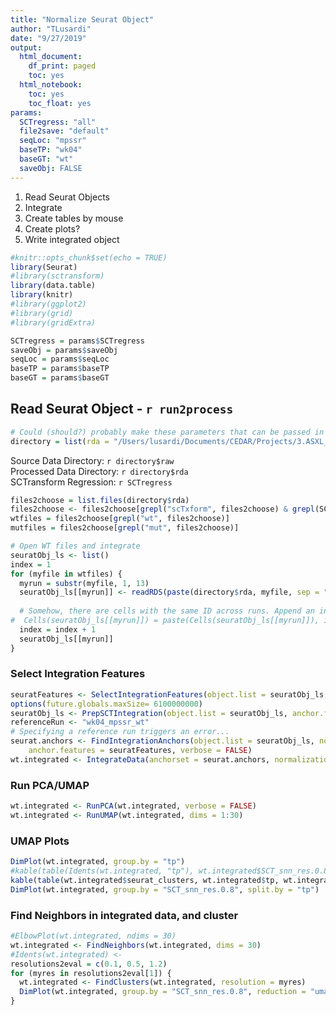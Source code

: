 ```yaml
---
title: "Normalize Seurat Object"
author: "TLusardi"
date: "9/27/2019"
output:
  html_document:
    df_print: paged
    toc: yes
  html_notebook:
    toc: yes
    toc_float: yes
params:
  SCTregress: "all"
  file2save: "default"
  seqLoc: "mpssr"
  baseTP: "wk04"
  baseGT: "wt"
  saveObj: FALSE
---
```


1. Read Seurat Objects
2. Integrate 
3. Create tables by mouse
3. Create plots?
3. Write integrated object

```r
#knitr::opts_chunk$set(echo = TRUE)
library(Seurat)
#library(sctransform)
library(data.table)
library(knitr)
#library(ggplot2)
#library(grid)
#library(gridExtra)

SCTregress = params$SCTregress
saveObj = params$saveObj
seqLoc = params$seqLoc
baseTP = params$baseTP
baseGT = params$baseGT
```

## Read Seurat Object - `r run2process`

```r
# Could (should?) probably make these parameters that can be passed in
directory = list(rda = "/Users/lusardi/Documents/CEDAR/Projects/3.ASXL_mutant/analysis/data/rda")
```
Source Data Directory:  `r directory$raw`   
Processed Data Directory:  `r directory$rda`   
SCTransform Regression:  `r SCTregress`   

```r
files2choose = list.files(directory$rda)
files2choose <- files2choose[grepl("scTxform", files2choose) & grepl(SCTregress, files2choose) & grepl(seqLoc, files2choose)]
wtfiles = files2choose[grepl("wt", files2choose)]
mutfiles = files2choose[grepl("mut", files2choose)]

# Open WT files and integrate
seuratObj_ls <- list()
index = 1
for (myfile in wtfiles) {
  myrun = substr(myfile, 1, 13)
  seuratObj_ls[[myrun]] <- readRDS(paste(directory$rda, myfile, sep = "/"))
  
  # Somehow, there are cells with the same ID across runs. Append an index to each of the cell names
#  Cells(seuratObj_ls[[myrun]]) = paste(Cells(seuratObj_ls[[myrun]]), index, sep = "_")
  index = index + 1
  seuratObj_ls[[myrun]]
}
```

### Select Integration Features

```r
seuratFeatures <- SelectIntegrationFeatures(object.list = seuratObj_ls, nfeatures = 3000)
options(future.globals.maxSize= 6100000000)
seuratObj_ls <- PrepSCTIntegration(object.list = seuratObj_ls, anchor.features = seuratFeatures, verbose = FALSE)
referenceRun <- "wk04_mpssr_wt"
# Specifying a reference run triggers an error...
seurat.anchors <- FindIntegrationAnchors(object.list = seuratObj_ls, normalization.method = "SCT", 
    anchor.features = seuratFeatures, verbose = FALSE)
wt.integrated <- IntegrateData(anchorset = seurat.anchors, normalization.method = "SCT", verbose = FALSE)
```

### Run PCA/UMAP

```r
wt.integrated <- RunPCA(wt.integrated, verbose = FALSE)
wt.integrated <- RunUMAP(wt.integrated, dims = 1:30)
```

### UMAP Plots

```r
DimPlot(wt.integrated, group.by = "tp")
#kable(table(Idents(wt.integrated, "tp"), wt.integrated$SCT_snn_res.0.8))
kable(table(wt.integrated$seurat_clusters, wt.integrated$tp, wt.integrated$MULTI_ID_HTO))
DimPlot(wt.integrated, group.by = "SCT_snn_res.0.8", split.by = "tp")
```

### Find Neighbors in integrated data, and cluster

```r
#ElbowPlot(wt.integrated, ndims = 30)
wt.integrated <- FindNeighbors(wt.integrated, dims = 30)
#Idents(wt.integrated) <- 
resolutions2eval = c(0.1, 0.5, 1.2)
for (myres in resolutions2eval[1]) {
  wt.integrated <- FindClusters(wt.integrated, resolution = myres)
  DimPlot(wt.integrated, group.by = "SCT_snn_res.0.8", reduction = "umap", split.by = "tp")
}
```
